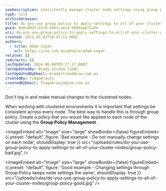 ```yaml
---
seoDescription: Consistently manage cluster node settings using group policy to ensure uniformity across all nodes.
type: rule
archivedreason:
title: Do you use group policy to apply settings to all of your cluster nodes?
guid: 9a9c8925-bfc8-4463-ae14-2b9daa471a3e
uri: do-you-use-group-policy-to-apply-settings-to-all-of-your-cluster-nodes
created: 2012-03-02T18:47:12.000Z
authors:
  - title: Adam Cogan
    url: https://ssw.com.au/people/adam-cogan
related: []
redirects: []
lastUpdated: 2024-06-08T03:27:17.000Z
lastUpdatedBy: Brady Stroud [SSW]
lastUpdatedByEmail: bradystroud@ssw.com.au
createdBy: TiagoAraujo
createdByEmail: TiagoAraujo@ssw.com.au
---
```


Don't log in and make manual changes to the clustered nodes.

When working with clustered environments it is important that settings be consistent across every node. The best way to handle this is through group policy.
Create a policy that you would like applied to each node of the cluster using the **Group Policy Management** .


<imageEmbed
  alt="Image"
  size="large"
  showBorder={false}
  figureEmbed={{
    preset: "default",
    figure: 'Bad example - Do not manually change settings on each node',
    shouldDisplay: true
  }}
  src="/uploads/rules/do-you-use-group-policy-to-apply-settings-to-all-of-your-cluster-nodes/group-policy-bad.jpg"
/>


<imageEmbed
  alt="Image"
  size="large"
  showBorder={false}
  figureEmbed={{
    preset: "default",
    figure: 'Good example - Changing settings through Group Policy keeps node settings the same',
    shouldDisplay: true
  }}
  src="/uploads/rules/do-you-use-group-policy-to-apply-settings-to-all-of-your-cluster-nodes/group-policy-good.jpg"
/>
